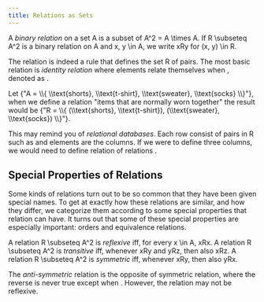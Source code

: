 ```yaml
---
title: Relations as Sets
---
```


<Quoted>

  <Definition name="Binary relation">
    A <em>binary relation</em> on a set <tex>A</tex> is a subset of <tex>A^2 = A \times A</tex>.
    If <tex>R \subseteq A^2</tex> is a binary relation on <tex>A</tex> and <tex>x, y \in A</tex>, we write <tex>xRy</tex> for <tex>(x, y) \in R</tex>.
  </Definition>

</Quoted>

The relation is indeed a rule that defines the set <tex>R</tex> of pairs.
The most basic relation is <em>identity relation</em> where elements relate themselves <tex value="(x, x) \in R"/> when <tex value="x \in A"/>, denoted as <tex value="\text{Id}_A"/>.

<Example>
  Let <tex>{"A = \\{ \\text{shorts}, \\text{t-shirt}, \\text{sweater}, \\text{socks} \\}"}</tex>,
  when we define a relation "items that are normally worn together" the result would be <tex>{"R = \\{ (\\text{shorts}, \\text{t-shirt}), (\\text{sweater}, \\text{socks}) \\}"}</tex>.
</Example>

This may remind you of _relational databases_.
Each row consist of pairs in <tex>R</tex> such as <tex value="(\text{shorts}, \text{t-shirt})"/> and elements are the columns.
If we were to define three columns, we would need to define relation of relations <tex value="((\text{shorts}, \text{t-shirt}), \text{sandals})"/>.

## Special Properties of Relations

<Quoted>

  Some kinds of relations turn out to be so common that they have been given special names.
  To get at exactly how these relations are similar, and how they differ,
  we categorize them according to some special properties that relation can have.
  It turns out that some of these special properties are especially important: orders and equivalence relations.

  <Definition name="Reflexivity">
    A relation <tex>R \subseteq A^2</tex> is <em>reflexive</em> iff, for every <tex>x \in A</tex>, <tex>xRx</tex>.
  </Definition>

  <Definition name="Transitivity">
    A relation <tex>R \subseteq A^2</tex> is <em>transitive</em> iff, whenever <tex>xRy</tex> and <tex>yRz</tex>, then also <tex>xRz</tex>.
  </Definition>

  <Definition name="Symmetry">
    A relation <tex>R \subseteq A^2</tex> is <em>symmetric</em> iff, whenever <tex>xRy</tex>, then also <tex>yRx</tex>.
  </Definition>

</Quoted>

The _anti-symmetric_ relation is the opposite of symmetric relation, where the reverse is never true except when <tex value="x = y"/>.
However, the relation may not be reflexive.
